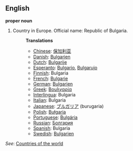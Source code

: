 ==English==

'''proper noun'''

# Country in Europe. Official name: Republic of Bulgaria.
#:'''Translations'''
#:*[[Chinese]]: [[保加利亚]]
#:*[[Danish]]: [[Bulgarien]]
#:*[[Dutch]]: [[Bulgarije]]
#:*[[Esperanto]]: [[Bulgario]], [[Bulgarujo]]
#:*[[Finnish]]: Bulgaria
#:*[[French]]: [[Bulgarie]]
#:*[[German]]: [[Bulgarien]]
#:*[[Greek]]: [[Βουλγαρία]]
#:*[[Interlingua]]: Bulgaria
#:*[[Italian]]: Bulgaria
#:*[[Japanese]]: [[ブルガリア]] (burugaria)
#:*[[Polish]]: [[Bułgaria]]
#:*[[Portuguese]]: [[Bulgária]]
#:*[[Russian]]: [[Болгария]]
#:*[[Spanish]]: Bulgaria
#:*[[Swedish]]: [[Bulgarien]]

''See'': [[Countries of the world]]